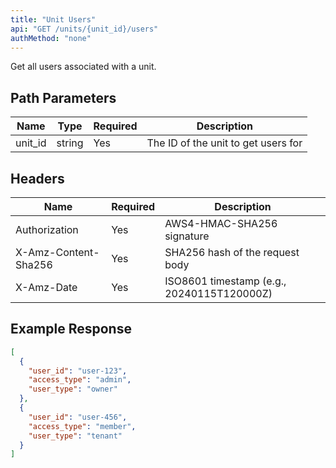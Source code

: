 ```yaml
---
title: "Unit Users"
api: "GET /units/{unit_id}/users"
authMethod: "none"
---
```


Get all users associated with a unit.

## Path Parameters


| Name | Type | Required | Description |
| --- | --- | --- | --- |
| unit_id | string | Yes | The ID of the unit to get users for |


## Headers


| Name | Required | Description |
| --- | --- | --- |
| Authorization | Yes | AWS4-HMAC-SHA256 signature |
| X-Amz-Content-Sha256 | Yes | SHA256 hash of the request body |
| X-Amz-Date | Yes | ISO8601 timestamp (e.g., 20240115T120000Z) |


## Example Response

```json
[
  {
    "user_id": "user-123",
    "access_type": "admin",
    "user_type": "owner"
  },
  {
    "user_id": "user-456",
    "access_type": "member",
    "user_type": "tenant"
  }
]
```

